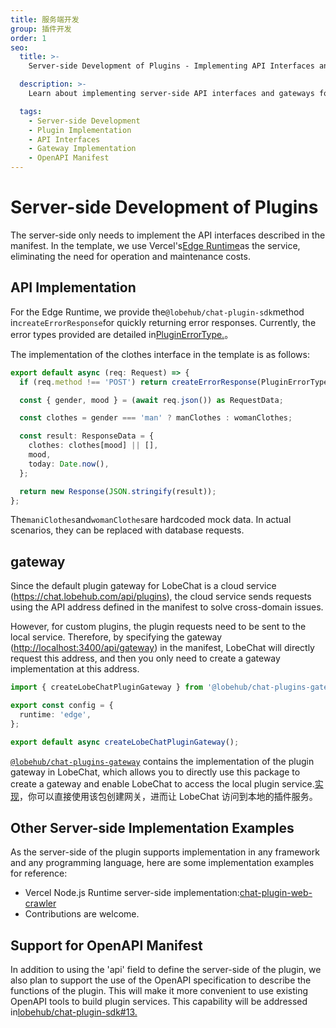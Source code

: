 ```yaml
---
title: 服务端开发
group: 插件开发
order: 1
seo:
  title: >-
    Server-side Development of Plugins - Implementing API Interfaces and Gateways

  description: >-
    Learn about implementing server-side API interfaces and gateways for plugin development, including examples and support for OpenAPI manifest.

  tags:
    - Server-side Development
    - Plugin Implementation
    - API Interfaces
    - Gateway Implementation
    - OpenAPI Manifest
---
```


# Server-side Development of Plugins

The server-side only needs to implement the API interfaces described in the manifest. In the template, we use Vercel's[Edge Runtime](https://nextjs.org/docs/pages/api-reference/edge)as the service, eliminating the need for operation and maintenance costs.

## API Implementation

For the Edge Runtime, we provide the`@lobehub/chat-plugin-sdk`method in`createErrorResponse`for quickly returning error responses. Currently, the error types provided are detailed in[PluginErrorType.](/api/error)。

The implementation of the clothes interface in the template is as follows:

```ts
export default async (req: Request) => {
  if (req.method !== 'POST') return createErrorResponse(PluginErrorType.MethodNotAllowed);

  const { gender, mood } = (await req.json()) as RequestData;

  const clothes = gender === 'man' ? manClothes : womanClothes;

  const result: ResponseData = {
    clothes: clothes[mood] || [],
    mood,
    today: Date.now(),
  };

  return new Response(JSON.stringify(result));
};
```

The`maniClothes`and`womanClothes`are hardcoded mock data. In actual scenarios, they can be replaced with database requests.

## gateway

Since the default plugin gateway for LobeChat is a cloud service (<https://chat.lobehub.com/api/plugins>), the cloud service sends requests using the API address defined in the manifest to solve cross-domain issues.

However, for custom plugins, the plugin requests need to be sent to the local service. Therefore, by specifying the gateway (<http://localhost:3400/api/gateway>) in the manifest, LobeChat will directly request this address, and then you only need to create a gateway implementation at this address.

```ts
import { createLobeChatPluginGateway } from '@lobehub/chat-plugins-gateway';

export const config = {
  runtime: 'edge',
};

export default async createLobeChatPluginGateway();
```

[`@lobehub/chat-plugins-gateway`](https://github.com/lobehub/chat-plugins-gateway) contains the implementation of the plugin gateway in LobeChat, which allows you to directly use this package to create a gateway and enable LobeChat to access the local plugin service.[实现](https://github.com/lobehub/lobe-chat/blob/main/src/pages/api/plugins.api.ts)，你可以直接使用该包创建网关，进而让 LobeChat 访问到本地的插件服务。

## Other Server-side Implementation Examples

As the server-side of the plugin supports implementation in any framework and any programming language, here are some implementation examples for reference:

- Vercel Node.js Runtime server-side implementation:[chat-plugin-web-crawler](https://github.com/lobehub/chat-plugin-web-crawler/blob/main/api/v1/index.ts)
- Contributions are welcome.

## Support for OpenAPI Manifest

In addition to using the 'api' field to define the server-side of the plugin, we also plan to support the use of the OpenAPI specification to describe the functions of the plugin. This will make it more convenient to use existing OpenAPI tools to build plugin services. This capability will be addressed in[lobehub/chat-plugin-sdk#13.](https://github.com/lobehub/chat-plugin-sdk/issues/13)
